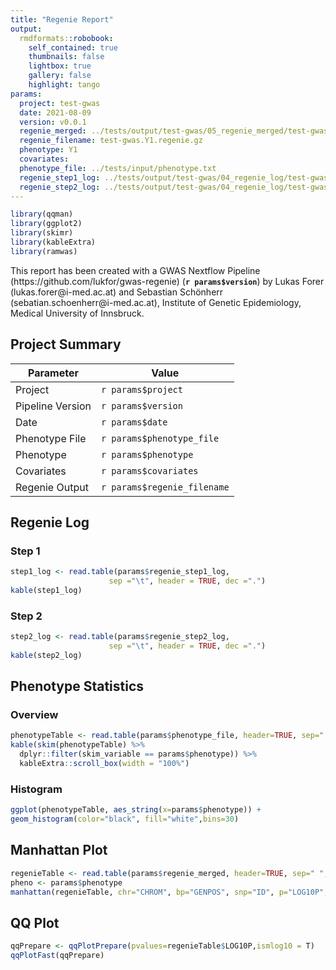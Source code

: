 ```yaml
---
title: "Regenie Report"
output:
  rmdformats::robobook:
    self_contained: true
    thumbnails: false
    lightbox: true
    gallery: false
    highlight: tango
params:
  project: test-gwas
  date: 2021-08-09
  version: v0.0.1
  regenie_merged: ../tests/output/test-gwas/05_regenie_merged/test-gwas.Y1.regenie.gz
  regenie_filename: test-gwas.Y1.regenie.gz
  phenotype: Y1
  covariates:
  phenotype_file: ../tests/input/phenotype.txt
  regenie_step1_log: ../tests/output/test-gwas/04_regenie_log/test-gwas.step1.log
  regenie_step2_log: ../tests/output/test-gwas/04_regenie_log/test-gwas.step2.log
---
```


```r
library(qqman)
library(ggplot2)
library(skimr)
library(kableExtra)
library(ramwas)
```

This report has been created with a GWAS Nextflow Pipeline (https://github.com/lukfor/gwas-regenie) (**`r params$version`**) by Lukas Forer (lukas.forer@i-med.ac.at) and Sebastian Schönherr (sebatian.schoenherr@i-med.ac.at), Institute of Genetic Epidemiology, Medical University of Innsbruck.

## Project Summary

| Parameter     | Value                                      |
| ------------- |--------------------------------------------|
| Project       | `r params$project`                         |
| Pipeline Version       | `r params$version`                |
| Date       | `r params$date`                         |
| Phenotype File      | `r params$phenotype_file`            |
| Phenotype       | `r params$phenotype`                     |
| Covariates       | `r params$covariates`                     |
| Regenie Output      | `r params$regenie_filename`             |

## Regenie Log

### Step 1

```r

step1_log <- read.table(params$regenie_step1_log,
                      sep ="\t", header = TRUE, dec =".")
kable(step1_log)
```

### Step 2

```r
step2_log <- read.table(params$regenie_step2_log,
                      sep ="\t", header = TRUE, dec =".")
kable(step2_log)
```

## Phenotype Statistics

### Overview

```r
phenotypeTable <- read.table(params$phenotype_file, header=TRUE, sep=" ", dec = ".");
kable(skim(phenotypeTable) %>%
  dplyr::filter(skim_variable == params$phenotype)) %>%
  kableExtra::scroll_box(width = "100%")
```

### Histogram
```r
ggplot(phenotypeTable, aes_string(x=params$phenotype)) +
geom_histogram(color="black", fill="white",bins=30)
```

## Manhattan Plot

```r
regenieTable <- read.table(params$regenie_merged, header=TRUE, sep=" ", dec = ".");
pheno <- params$phenotype
manhattan(regenieTable, chr="CHROM", bp="GENPOS", snp="ID", p="LOG10P", logp= FALSE, cex = 0.3, col = c("blue4", "orange3"))
```

## QQ Plot

```r
qqPrepare <- qqPlotPrepare(pvalues=regenieTable$LOG10P,ismlog10 = T)
qqPlotFast(qqPrepare)
```
